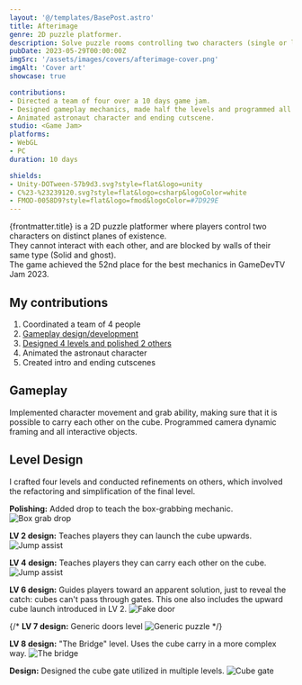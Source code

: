 ```yaml
---
layout: '@/templates/BasePost.astro'
title: Afterimage
genre: 2D puzzle platformer.
description: Solve puzzle rooms controlling two characters (single or local multiplayer).
pubDate: 2023-05-29T00:00:00Z
imgSrc: '/assets/images/covers/afterimage-cover.png'
imgAlt: 'Cover art'
showcase: true

contributions:
- Directed a team of four over a 10 days game jam.
- Designed gameplay mechanics, made half the levels and programmed all gameplay systems.
- Animated astronaut character and ending cutscene.
studio: <Game Jam>
platforms:
- WebGL
- PC
duration: 10 days

shields:
- Unity-DOTween-57b9d3.svg?style=flat&logo=unity
- C%23-%23239120.svg?style=flat&logo=csharp&logoColor=white
- FMOD-0058D9?style=flat&logo=fmod&logoColor=#7D929E
---
```


{frontmatter.title} is a 2D puzzle platformer where players control two characters on distinct planes of existence.<br />
They cannot interact with each other, and are blocked by walls of their same type (Solid and ghost).<br />
The game achieved the 52nd place for the best mechanics in GameDevTV Jam 2023.

<StoreLinkBanner
  gitHubUrl='https://github.com/ironcutter24/GDtvJam2023'
  itchUrl='https://ironcutter24.itch.io/afterimage'
/>

<ProjectDetails
  role='Director - Designer - Developer'
  company={frontmatter.studio}
  platforms={frontmatter.platforms}
  time={frontmatter.duration}
/>

## My contributions

1. Coordinated a team of 4 people
1. [Gameplay design/development](#gameplay)
1. [Designed 4 levels and polished 2 others](#level-design)
1. Animated the astronaut character
1. Created intro and ending cutscenes

## Gameplay

<EmbedVideo url="https://www.youtube.com/embed/I0cuBfJZC24?si=9Dg-G2eXKbRtnKnJ" />

Implemented character movement and grab ability, making sure that it is possible to carry each other on the cube.
Programmed camera dynamic framing and all interactive objects.

## Level Design

I crafted four levels and conducted refinements on others,
which involved the refactoring and simplification of the final level.

**Polishing:** Added drop to teach the box-grabbing mechanic.
![Box grab drop](../../images/post-afterimage/cube-grab-drop.png)

**LV 2 design:** Teaches players they can launch the cube upwards.
![Jump assist](../../images/post-afterimage/cube-launch.jpg)

**LV 4 design:** Teaches players they can carry each other on the cube.
![Jump assist](../../images/post-afterimage/jump-assist.png)

**LV 6 design:** Guides players toward an apparent solution,
just to reveal the catch: cubes can't pass through gates.
This one also includes the upward cube launch introduced in LV 2.
![Fake door](../../images/post-afterimage/fake-door.png)

{/*
**LV 7 design:** Generic doors level
![Generic puzzle](../../images/post-afterimage/generic-puzzle.png)
*/}

**LV 8 design:** "The Bridge" level. Uses the cube carry in a more complex way.
![The bridge](../../images/post-afterimage/the-bridge.png)

**Design:** Designed the cube gate utilized in multiple levels.
![Cube gate](../../images/post-afterimage/cube-gates.png)
